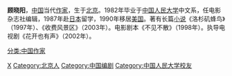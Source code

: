 {{BLP unsourced|time=2013-10-4}}

'''顾晓阳'''，[[中国|中国]]当代[[作家|作家]]，生于[[北京|北京]]。1982年毕业于[[中国人民大学|中国人民大学]]中文系，任电影杂志社编辑，1987年赴[[日本|日本]]留学，1990年移居[[美国|美国]]。著有长篇[[小说|小说]]《洛杉矶蜂鸟》（1997年）、《收费风景区》（2003年）。电影剧本《不见不散》（1998年）。执导电视剧《花开也有声》（2002年）。

{{Normdaten}}
{{DEFAULTSORT:Gu Xiaoyang}}
[[分类:中国作家|分类:中国作家]]
[[Category:顾姓|X]]
[[Category:北京人|Category:北京人]]
[[Category:中国编剧|Category:中国编剧]]
[[Category:中国人民大学校友|Category:中国人民大学校友]]
{{China-writer-stub}}